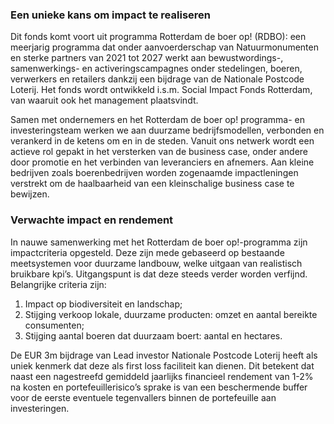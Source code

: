 ---
---


### Een unieke kans om impact te realiseren

Dit fonds komt voort uit programma Rotterdam de boer op! (RDBO): een meerjarig programma dat onder aanvoerderschap van Natuurmonumenten en sterke partners van 2021 tot 2027 werkt aan bewustwordings-, samenwerkings- en activeringscampagnes onder stedelingen, boeren, verwerkers en retailers dankzij een bijdrage van de Nationale Postcode Loterij. Het fonds wordt ontwikkeld i.s.m. Social Impact Fonds Rotterdam, van waaruit ook het management plaatsvindt.

Samen met ondernemers en het Rotterdam de boer op! programma- en investeringsteam werken we aan duurzame bedrijfsmodellen, verbonden en verankerd in de ketens om en in de steden. Vanuit ons netwerk wordt een actieve rol gepakt in het versterken van de business case, onder andere door promotie en het verbinden van leveranciers en afnemers. Aan kleine bedrijven zoals boerenbedrijven worden zogenaamde impactleningen verstrekt om de haalbaarheid van een kleinschalige business case te bewijzen.

### Verwachte impact en rendement

In nauwe samenwerking met het Rotterdam de boer op!-programma zijn impactcriteria opgesteld. Deze zijn mede gebaseerd op bestaande meetsystemen voor duurzame landbouw, welke uitgaan van realistisch bruikbare kpi’s. Uitgangspunt is dat deze steeds verder worden verfijnd. Belangrijke criteria zijn:

1. Impact op biodiversiteit en landschap;
2. Stijging verkoop lokale, duurzame producten: omzet en aantal bereikte consumenten;
3. Stijging aantal boeren dat duurzaam boert: aantal en hectares.

De EUR 3m bijdrage van Lead investor Nationale Postcode Loterij heeft als uniek kenmerk dat deze als first loss faciliteit kan dienen. Dit betekent dat naast een nagestreefd gemiddeld jaarlijks financieel rendement van 1-2% na kosten en portefeuillerisico’s sprake is van een beschermende buffer voor de eerste eventuele tegenvallers binnen de portefeuille aan investeringen.